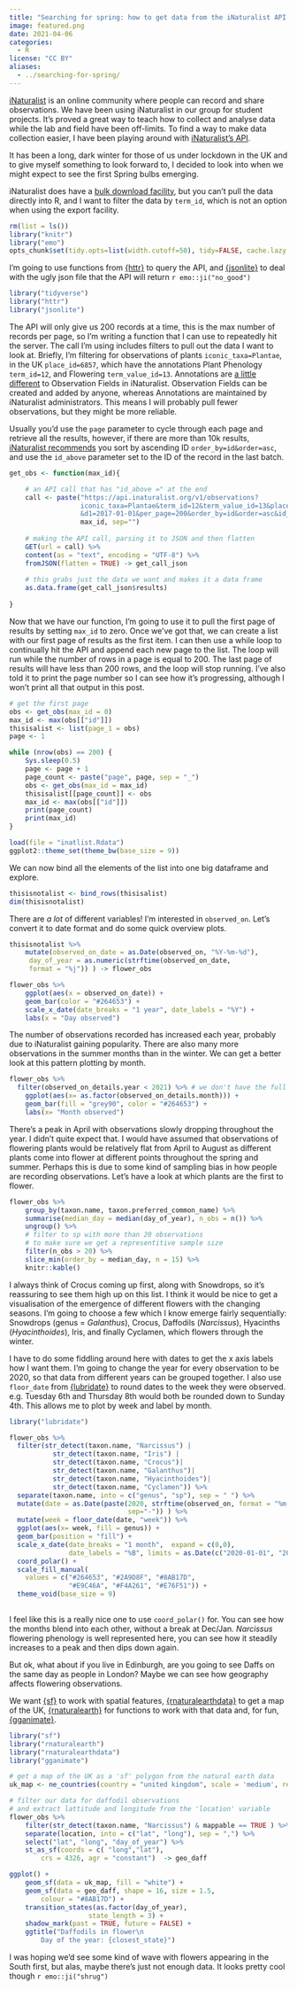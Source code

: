 ```yaml
---
title: "Searching for spring: how to get data from the iNaturalist API in R"
image: featured.png
date: 2021-04-06
categories: 
  - R
license: "CC BY"
aliases: 
  - ../searching-for-spring/
---
```


[iNaturalist](https://www.inaturalist.org) is an online community where people can record and share observations. We have been using iNaturalist in our group for student projects. It's proved a great way to teach how to collect and analyse data while the lab and field have been off-limits. To find a way to make data collection easier, I have been playing around with [iNaturalist's API](https://api.inaturalist.org/v1/docs/).

It has been a long, dark winter for those of us under lockdown in the UK and to give myself something to look forward to, I decided to look into when we might expect to see the first Spring bulbs emerging.

iNaturalist does have a [bulk download facility](https://www.inaturalist.org/observations/export), but you can't pull the data directly into R, and I want to filter the data by `term_id`, which is not an option when using the export facility.

```r
rm(list = ls())
library("knitr")
library("emo")
opts_chunk$set(tidy.opts=list(width.cutoff=50), tidy=FALSE, cache.lazy = FALSE, cache = FALSE, fig.width = 7)
```

I'm going to use functions from [{httr}](https://github.com/r-lib/httr) to query the API, and [{jsonlite}](https://github.com/jeroen/jsonlite) to deal with the ugly json file that the API will return `r emo::ji("no_good")`

```r
library("tidyverse")
library("httr")
library("jsonlite")
```

The API will only give us 200 records at a time, this is the max number of records per page, so I'm writing a function that I can use to repeatedly hit the server. The call I'm using includes filters to pull out the data I want to look at. Briefly, I'm filtering for observations of plants `iconic_taxa=Plantae`, in the UK `place_id=6857`, which have the annotations Plant Phenology `term_id=12`, and Flowering `term_value_id=13`. Annotations are [a little different](https://www.inaturalist.org/pages/annotations) to Observation Fields in iNaturalist. Observation Fields can be created and added by anyone, whereas Annotations are maintained by iNaturalist administrators. This means I will probably pull fewer observations, but they might be more reliable.

Usually you'd use the `page` parameter to cycle through each page and retrieve all the results, however, if there are more than 10k results, [iNaturalist recommends](https://www.inaturalist.org/pages/api+recommended+practices) you sort by ascending ID `order_by=id&order=asc`, and use the `id_above` parameter set to the ID of the record in the last batch.

```r
get_obs <- function(max_id){

	# an API call that has "id_above =" at the end
	call <- paste("https://api.inaturalist.org/v1/observations?
	              iconic_taxa=Plantae&term_id=12&term_value_id=13&place_id=6857
	              &d1=2017-01-01&per_page=200&order_by=id&order=asc&id_above=", 
	              max_id, sep="")
	 
	# making the API call, parsing it to JSON and then flatten
	GET(url = call) %>%
	content(as = "text", encoding = "UTF-8") %>%
	fromJSON(flatten = TRUE) -> get_call_json
	 
	# this grabs just the data we want and makes it a data frame
	as.data.frame(get_call_json$results)
	
}
```

Now that we have our function, I'm going to use it to pull the first page of results by setting `max_id` to zero. Once we've got that, we can create a list with our first page of results as the first item. I can then use a while loop to continually hit the API and append each new page to the list. The loop will run while the number of rows in a page is equal to 200. The last page of results will have less than 200 rows, and the loop will stop running. I've also told it to print the page number so I can see how it's progressing, although I won't print all that output in this post.

```r
# get the first page
obs <- get_obs(max_id = 0)
max_id <- max(obs[["id"]])
thisisalist <- list(page_1 = obs)
page <- 1

while (nrow(obs) == 200) {
	Sys.sleep(0.5)
	page <- page + 1
	page_count <- paste("page", page, sep = "_")
	obs <- get_obs(max_id = max_id)
	thisisalist[[page_count]] <- obs
	max_id <- max(obs[["id"]])
	print(page_count)
	print(max_id)
}
```

```r
load(file = "inatlist.Rdata")
ggplot2::theme_set(theme_bw(base_size = 9))
```

We can now bind all the elements of the list into one big dataframe and explore.

```r
thisisnotalist <- bind_rows(thisisalist)
dim(thisisnotalist)
```

There are *a lot* of different variables! I'm interested in `observed_on`. Let's convert it to date format and do some quick overview plots.

```r
thisisnotalist %>%
	mutate(observed_on_date = as.Date(observed_on, "%Y-%m-%d"),
	 day_of_year = as.numeric(strftime(observed_on_date, 
	 format = "%j")) ) -> flower_obs

flower_obs %>%
	ggplot(aes(x = observed_on_date)) +
	geom_bar(color = "#264653") +
	scale_x_date(date_breaks = "1 year", date_labels = "%Y") +
	labs(x = "Day observed")
```

The number of observations recorded has increased each year, probably due to iNaturalist gaining popularity. There are also many more observations in the summer months than in the winter. We can get a better look at this pattern plotting by month.

```r
flower_obs %>%
  filter(observed_on_details.year < 2021) %>% # we don't have the full data for this yr
	ggplot(aes(x= as.factor(observed_on_details.month))) +
	geom_bar(fill = "grey90", color = "#264653") +
	labs(x= "Month observed")
```

There's a peak in April with observations slowly dropping throughout the year. I didn't quite expect that. I would have assumed that observations of flowering plants would be relatively flat from April to August as different plants come into flower at different points throughout the spring and summer. Perhaps this is due to some kind of sampling bias in how people are recording observations. Let's have a look at which plants are the first to flower.

```r
flower_obs %>%
	group_by(taxon.name, taxon.preferred_common_name) %>%
	summarise(median_day = median(day_of_year), n_obs = n()) %>%
	ungroup() %>%
	# filter to sp with more than 20 observations 
	# to make sure we get a representitive sample size
	filter(n_obs > 20) %>% 
	slice_min(order_by = median_day, n = 15) %>%
	knitr::kable()
```

I always think of Crocus coming up first, along with Snowdrops, so it's reassuring to see them high up on this list. I think it would be nice to get a visualisation of the emergence of different flowers with the changing seasons. I'm going to choose a few which I know emerge fairly sequentially: Snowdrops (genus = *Galanthus*), Crocus, Daffodils (*Narcissus*), Hyacinths (*Hyacinthoides*), Iris, and finally Cyclamen, which flowers through the winter.

I have to do some fiddling around here with dates to get the x axis labels how I want them. I'm going to change the year for every observation to be 2020, so that data from different years can be grouped together. I also use `floor_date` from [{lubridate}](https://github.com/tidyverse/lubridate) to round dates to the week they were observed. e.g. Tuesday 6th and Thursday 8th would both be rounded down to Sunday 4th. This allows me to plot by week and label by month.

```r
library("lubridate")

flower_obs %>%
  filter(str_detect(taxon.name, "Narcissus") | 
           str_detect(taxon.name, "Iris") | 
           str_detect(taxon.name, "Crocus")| 
           str_detect(taxon.name, "Galanthus")|
           str_detect(taxon.name, "Hyacinthoides")|
           str_detect(taxon.name, "Cyclamen")) %>% 
  separate(taxon.name, into = c("genus", "sp"), sep = " ") %>%
  mutate(date = as.Date(paste(2020, strftime(observed_on, format = "%m-%d"), 
                              sep="-")) ) %>% 
  mutate(week = floor_date(date, "week")) %>%
  ggplot(aes(x= week, fill = genus)) +
  geom_bar(position = "fill") +
  scale_x_date(date_breaks = "1 month",  expand = c(0,0),
               date_labels = "%B", limits = as.Date(c("2020-01-01", "2020-12-31"))) +
  coord_polar() + 
  scale_fill_manual(
    values = c("#264653", "#2A9D8F", "#8AB17D",
               "#E9C46A", "#F4A261", "#E76F51")) +
  theme_void(base_size = 9)
  
```

I feel like this is a really nice one to use `coord_polar()` for. You can see how the months blend into each other, without a break at Dec/Jan. *Narcissus* flowering phenology is well represented here, you can see how it steadily increases to a peak and then dips down again.

But ok, what about if you live in Edinburgh, are you going to see Daffs on the same day as people in London? Maybe we can see how geography affects flowering observations.

We want [{sf}](https://github.com/r-spatial/sf) to work with spatial features, [{rnaturalearthdata}](https://github.com/ropensci/rnaturalearthdata) to get a map of the UK, [{rnaturalearth}](https://github.com/ropensci/rnaturalearth) for functions to work with that data and, for fun, [{gganimate}](https://github.com/thomasp85/gganimate).

```r
library("sf")
library("rnaturalearth")
library("rnaturalearthdata")
library("gganimate")

# get a map of the UK as a 'sf' polygon from the natural earth data
uk_map <- ne_countries(country = "united kingdom", scale = 'medium', returnclass = "sf")

# filter our data for daffodil observations
# and extract lattitude and longitude from the 'location' variable
flower_obs %>%
	filter(str_detect(taxon.name, "Narcissus") & mappable == TRUE ) %>%
	separate(location, into = c("lat", "long"), sep = ",") %>%
	select("lat", "long", "day_of_year") %>%
	st_as_sf(coords = c( "long","lat"), 
		crs = 4326, agr = "constant")  -> geo_daff

ggplot() +
	geom_sf(data = uk_map, fill = "white") +
	geom_sf(data = geo_daff, shape = 16, size = 1.5, 
		colour = "#8AB17D") +
	transition_states(as.factor(day_of_year),
                    state_length = 3) + 
	shadow_mark(past = TRUE, future = FALSE) +
	ggtitle("Daffodils in flower\n
		Day of the year: {closest_state}")
```

I was hoping we'd see some kind of wave with flowers appearing in the South first, but alas, maybe there's just not enough data. It looks pretty cool though `r emo::ji("shrug")`
